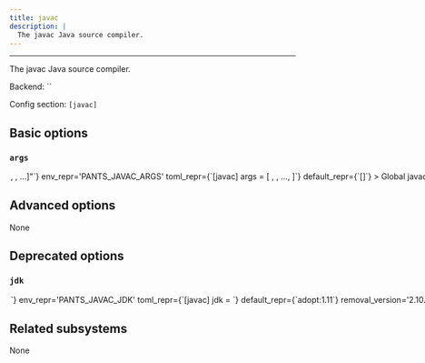 ```yaml
---
title: javac
description: |
  The javac Java source compiler.
---
```



---

The javac Java source compiler.

Backend: <span className="color--primary">``</span>

Config section: <span className="color--primary">`[javac]`</span>

<span className={styles.options}>

## Basic options

### `args`

<Option
  cli_repr={`--javac-args="[<shell_str>, <shell_str>, ...]"`}
  env_repr='PANTS_JAVAC_ARGS'
  toml_repr={`[javac]
args = [
    <shell_str>,
    <shell_str>,
    ...,
]`}
  default_repr={`[]`}
>

Global `javac` compiler flags, e.g. `--javac-args='-g -deprecation'`.

</Option>

## Advanced options

None

## Deprecated options

### `jdk`

<Option
  cli_repr={`--javac-jdk=<str>`}
  env_repr='PANTS_JAVAC_JDK'
  toml_repr={`[javac]
jdk = <str>`}
  default_repr={`adopt:1.11`}
  removal_version='2.10.0.dev0'
  removal_hint={'Use `--jvm-jdk`, which behaves the same.'}
>

The JDK to use for invoking javac.

This string will be passed directly to Coursier&#x27;s `--jvm` parameter. Run `cs java --available` to see a list of available JVM versions on your platform.

If the string &#x27;system&#x27; is passed, Coursier&#x27;s `--system-jvm` option will be used instead, but note that this can lead to inconsistent behavior since the JVM version will be whatever happens to be found first on the system&#x27;s PATH.

</Option>

## Related subsystems

None

</span>
